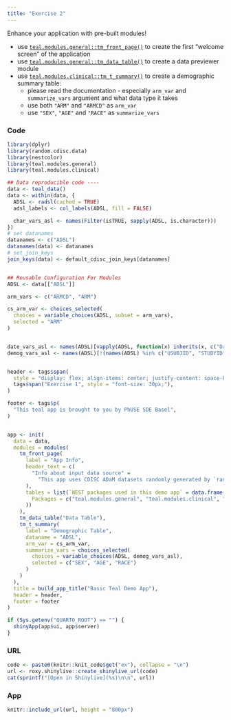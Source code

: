 ```yaml
---
title: "Exercise 2"
---
```


Enhance your application with pre-built modules!

- use [`teal.modules.general::tm_front_page()`](https://insightsengineering.github.io/teal.modules.general/latest-tag/reference/tm_front_page.html) to create the first "welcome screen" of the application
- use [`teal.modules.general::tm_data_table()`](https://insightsengineering.github.io/teal.modules.general/latest-tag/reference/tm_data_table.html) to create a data previewer module
- use [`teal.modules.clinical::tm_t_summary()`](https://insightsengineering.github.io/teal.modules.clinical/latest-tag/reference/tm_t_summary.html) to create a demographic summary table:
  - please read the documentation - especially `arm_var` and `summarize_vars` argument and what data type it takes
  - use both `"ARM"` and `"ARMCD"` as `arm_var`
  - use `"SEX"`, `"AGE"` and `"RACE"` as `summarize_vars`

### Code

```r
library(dplyr)
library(random.cdisc.data)
library(nestcolor)
library(teal.modules.general)
library(teal.modules.clinical)

## Data reproducible code ----
data <- teal_data()
data <- within(data, {
  ADSL <- radsl(cached = TRUE)
  adsl_labels <- col_labels(ADSL, fill = FALSE)

  char_vars_asl <- names(Filter(isTRUE, sapply(ADSL, is.character)))
})
# set datanames
datanames <- c("ADSL")
datanames(data) <- datanames
# set join_keys
join_keys(data) <- default_cdisc_join_keys[datanames]


## Reusable Configuration For Modules
ADSL <- data[["ADSL"]]

arm_vars <- c("ARMCD", "ARM")

cs_arm_var <- choices_selected(
  choices = variable_choices(ADSL, subset = arm_vars),
  selected = "ARM"
)


date_vars_asl <- names(ADSL)[vapply(ADSL, function(x) inherits(x, c("Date", "POSIXct", "POSIXlt")), logical(1))]
demog_vars_asl <- names(ADSL)[!(names(ADSL) %in% c("USUBJID", "STUDYID", date_vars_asl))]


header <- tags$span(
  style = "display: flex; align-items: center; justify-content: space-between; margin: 10px 0 10px 0;",
  tags$span("Exercise 1", style = "font-size: 30px;"),
)

footer <- tags$p(
  "This teal app is brought to you by PhUSE SDE Basel",
)


app <- init(
  data = data,
  modules = modules(
    tm_front_page(
      label = "App Info",
      header_text = c(
        "Info about input data source" =
          "This app uses CDISC ADaM datasets randomly generated by `random.cdisc.data` R packages"
      ),
      tables = list(`NEST packages used in this demo app` = data.frame(
        Packages = c("teal.modules.general", "teal.modules.clinical", "random.cdisc.data")
      ))
    ),
    tm_data_table("Data Table"),
    tm_t_summary(
      label = "Demographic Table",
      dataname = "ADSL",
      arm_var = cs_arm_var,
      summarize_vars = choices_selected(
        choices = variable_choices(ADSL, demog_vars_asl),
        selected = c("SEX", "AGE", "RACE")
      )
    )
  ),
  title = build_app_title("Basic Teal Demo App"),
  header = header,
  footer = footer
)

if (Sys.getenv("QUARTO_ROOT") == "") {
  shinyApp(app$ui, app$server)
}
```

### URL

```r
code <- paste0(knitr::knit_code$get("ex"), collapse = "\n")
url <- roxy.shinylive::create_shinylive_url(code)
cat(sprintf("[Open in Shinylive](%s)\n\n", url))
```

### App

```r
knitr::include_url(url, height = "800px")
```
